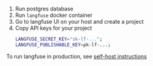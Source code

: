 1. Run postgres database
2. Run `langfuse` docker container
3. Go to langfuse UI on your host and create a project
4. Copy API keys for your project
   ```bash filename=".env"
   LANGFUSE_SECRET_KEY="sk-lf-...";
   LANGFUSE_PUBLISHABLE_KEY=pk-lf-...;
   ```

To run langfuse in production, see [self-host instructions](self-host.mdx)
